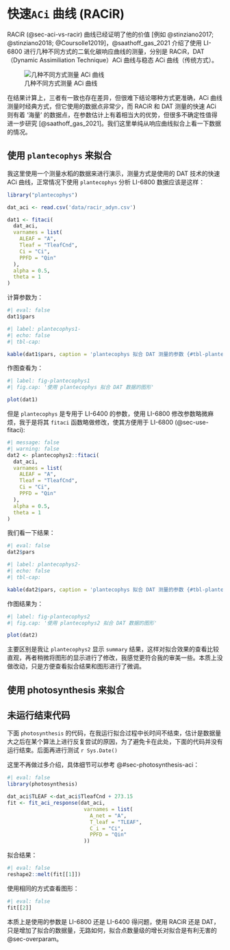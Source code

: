 # 快速`ACi` 曲线 (RACiR) {#sec-racir-dat} 

RACiR (@sec-aci-vs-racir) 曲线已经证明了他的价值 [例如 @stinziano2017; @stinziano2018; @Coursolle12019]，@saathoff_gas_2021 介绍了使用 LI-6800 进行几种不同方式的二氧化碳响应曲线的测量，分别是 RACiR，DAT（Dynamic Assimiliation Technique）ACi 曲线与稳态 ACi 曲线（传统方式）。

![几种不同方式测量 ACi 曲线](https://onlinelibrary.wiley.com/cms/asset/896a089d-2347-45d0-a7b3-e6feff6de6ee/pce14178-fig-0003-m.jpg){#fig-all-aci-method}


在结果计算上，三者有一致也存在差异，但很难下结论哪种方式更准确，ACi 曲线测量时经典方式，但它使用的数据点非常少，而 RACiR 和 DAT 测量的快速 ACi 则有着 '海量' 的数据点，在参数估计上有着相当大的优势，但很多不确定性值得进一步研究 [@saathoff_gas_2021]。我们这里单纯从响应曲线拟合上看一下数据的情况。

## 使用 `plantecophys` 来拟合 {#sec-racir-dat-fitaci}

我这里使用一个测量水稻的数据来进行演示，测量方式是使用的 DAT 技术的快速 ACi 曲线，正常情况下使用 `plantecophys` 分析 LI-6800 数据应该是这样：

```{r}
library("plantecophys")

dat_aci <- read.csv('data/racir_adyn.csv')

dat1 <- fitaci(
  dat_aci,
  varnames = list(
    ALEAF = "A",
    Tleaf = "TleafCnd",
    Ci = "Ci",
    PPFD = "Qin"
  ),
  alpha = 0.5,
  theta = 1
)
```

计算参数为：

```{r}
#| eval: false
dat1$pars
```

```{r}
#| label: plantecophys1-
#| echo: false
#| tbl-cap: 

kable(dat1$pars, caption = 'plantecophys 拟合 DAT 测量的参数 {#tbl-plantecophys1}')
```
作图查看为：

```{r}
#| label: fig-plantecophys1
#| fig.cap: '使用 plantecophys 拟合 DAT 数据的图形'

plot(dat1)
```
但是 `plantecophys` 是专用于 LI-6400 的参数，使用 LI-6800 修改参数略微麻烦，我于是将其 `fitaci` 函数略做修改，使其方便用于 LI-6800 (@sec-use-fitaci):

```{r}
#| message: false
#| warning: false
dat2 <- plantecophys2::fitaci(
  dat_aci,
  varnames = list(
    ALEAF = "A",
    Tleaf = "TleafCnd",
    Ci = "Ci",
    PPFD = "Qin"
  ),
  alpha = 0.5,
  theta = 1
)
```

我们看一下结果：

```{r}
#| eval: false
dat2$pars
```

```{r}
#| label: plantecophys2-
#| echo: false
#| tbl-cap: 

kable(dat2$pars, caption = 'plantecophys 拟合 DAT 测量的参数 {#tbl-plantecophys2}')
```

作图结果为：


```{r}
#| label: fig-plantecophys2
#| fig.cap: '使用 plantecophys2 拟合 DAT 数据的图形'

plot(dat2)
```

主要区别是我让 `plantecophys2` 显示 `summary` 结果，这样对拟合效果的查看比较直观，再者稍微将图形的显示进行了修改，我感觉更符合我的审美一些。本质上没做改动，只是方便查看拟合结果和图形进行了微调。

## 使用 photosynthesis 来拟合 {#sec-racir-dat-fit-aci}

:::{.callout-caution}
## 未运行结束代码

下面 `photosynthesis` 的代码，在我运行拟合过程中长时间不结束，估计是数据量大之后在某个算法上进行反复尝试的原因，为了避免卡在此处，下面的代码并没有运行结束。后面再进行测试 `r Sys.Date()`

:::

这里不再做过多介绍，具体细节可以参考 @#sec-photosynthesis-aci：

```{r}
#| eval: false
library(photosynthesis)

dat_aci$TLEAF <-dat_aci$TleafCnd + 273.15
fit <- fit_aci_response(dat_aci,
                         varnames = list(
                           A_net = "A",
                           T_leaf = "TLEAF",
                           C_i = "Ci",
                           PPFD = "Qin"
                         ))
```

拟合结果：

```{r}
#| eval: false
reshape2::melt(fit[[1]])
```


使用相同的方式查看图形：

```{r}
#| eval: false
fit[[2]]
```

本质上是使用的参数是 LI-6800 还是 LI-6400 得问题，使用 RACiR 还是 DAT，只是增加了拟合的数据量，无路如何，拟合点数量级的增长对拟合是有利无害的 @sec-overparam。


